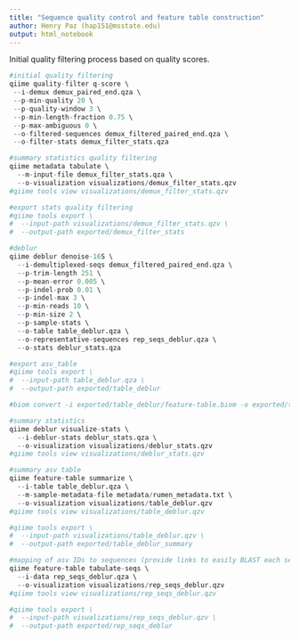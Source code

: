 ```yaml
---
title: "Sequence quality control and feature table construction"
author: Henry Paz (hap151@msstate.edu)
output: html_notebook
---
```


Initial quality filtering process based on quality scores.

```r
#initial quality filtering
qiime quality-filter q-score \
 --i-demux demux_paired_end.qza \
 --p-min-quality 20 \
 --p-quality-window 3 \
 --p-min-length-fraction 0.75 \
 --p-max-ambiguous 0 \
 --o-filtered-sequences demux_filtered_paired_end.qza \
 --o-filter-stats demux_filter_stats.qza

#summary statistics quality filtering
qiime metadata tabulate \
  --m-input-file demux_filter_stats.qza \
  --o-visualization visualizations/demux_filter_stats.qzv
#qiime tools view visualizations/demux_filter_stats.qzv

#export stats quality filtering
#qiime tools export \
#  --input-path visualizations/demux_filter_stats.qzv \
#  --output-path exported/demux_filter_stats

#deblur 
qiime deblur denoise-16S \
  --i-demultiplexed-seqs demux_filtered_paired_end.qza \
  --p-trim-length 251 \
  --p-mean-error 0.005 \
  --p-indel-prob 0.01 \
  --p-indel-max 3 \
  --p-min-reads 10 \
  --p-min-size 2 \
  --p-sample-stats \
  --o-table table_deblur.qza \
  --o-representative-sequences rep_seqs_deblur.qza \
  --o-stats deblur_stats.qza

#export asv_table
#qiime tools export \
#  --input-path table_deblur.qza \
#  --output-path exported/table_deblur

#biom convert -i exported/table_deblur/feature-table.biom -o exported/table_deblur/feature-table.txt --to-tsv

#summary statistics
qiime deblur visualize-stats \
  --i-deblur-stats deblur_stats.qza \
  --o-visualization visualizations/deblur_stats.qzv
#qiime tools view visualizations/deblur_stats.qzv

#summary asv table
qiime feature-table summarize \
  --i-table table_deblur.qza \
  --m-sample-metadata-file metadata/rumen_metadata.txt \
  --o-visualization visualizations/table_deblur.qzv
#qiime tools view visualizations/table_deblur.qzv

#qiime tools export \
#  --input-path visualizations/table_deblur.qzv \
#  --output-path exported/table_deblur_summary

#mapping of asv IDs to sequences (provide links to easily BLAST each sequence against the NCBI nt database)
qiime feature-table tabulate-seqs \
  --i-data rep_seqs_deblur.qza \
  --o-visualization visualizations/rep_seqs_deblur.qzv
#qiime tools view visualizations/rep_seqs_deblur.qzv

#qiime tools export \
#  --input-path visualizations/rep_seqs_deblur.qzv \
#  --output-path exported/rep_seqs_deblur
```
